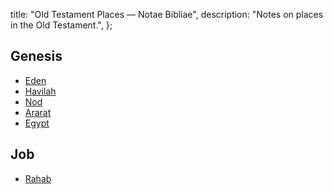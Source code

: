   title: "Old Testament Places — Notae Bibliae",
  description: "Notes on places in the Old Testament.",
};

<Initial text="Old Testament Places"/>

## Genesis

* [Eden](/places/old-testament/genesis/eden)
* [Havilah](/places/old-testament/genesis/havilah)
* [Nod](/places/old-testament/genesis/nod)
* [Ararat](/places/old-testament/genesis/ararat)
* [Egypt](/places/old-testament/genesis/egypt)

## Job

* [Rahab](/places/old-testament/job/rahab)
